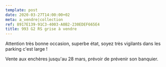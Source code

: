 ```yaml
---
template: post
date: 2020-03-27T14:00:00+02
meta: a_vendre|collection
ref: 8917E139-91C3-4003-A0B2-230EDEF665E4
title: 993 G2 RS grise à vendre
---
```

Attention très bonne occasion, superbe état, soyez très vigilants dans les parking c'est large !

Vente aux enchères jusqu'au 28 mars, prévoir de prévenir son banquier.
<visuel tweetId="1240743131353505792" />
